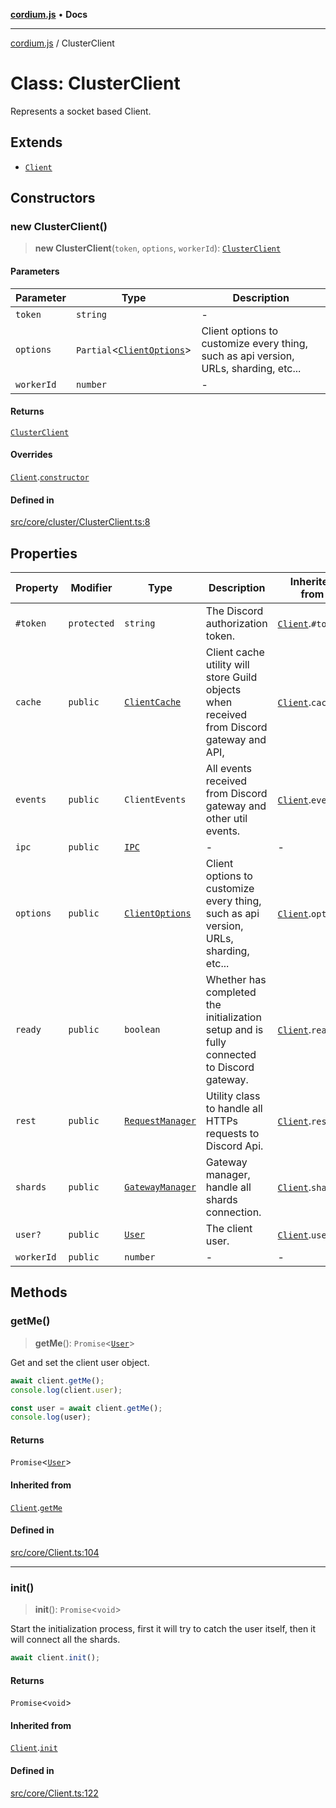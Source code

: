 [**cordium.js**](../README.mdx) • **Docs**

***

[cordium.js](../globals.mdx) / ClusterClient

# Class: ClusterClient

Represents a socket based Client.

## Extends

- [`Client`](Client.mdx)

## Constructors

### new ClusterClient()

> **new ClusterClient**(`token`, `options`, `workerId`): [`ClusterClient`](ClusterClient.mdx)

#### Parameters

| Parameter | Type | Description |
| ------ | ------ | ------ |
| `token` | `string` | - |
| `options` | `Partial`\<[`ClientOptions`](../interfaces/ClientOptions.mdx)\> | Client options to customize every thing, such as api version, URLs, sharding, etc... |
| `workerId` | `number` | - |

#### Returns

[`ClusterClient`](ClusterClient.mdx)

#### Overrides

[`Client`](Client.mdx).[`constructor`](Client.mdx#constructors)

#### Defined in

[src/core/cluster/ClusterClient.ts:8](https://github.com/devdimer/cordium.js/blob/e371e1ca62e6613420e96362d2170ac2af18a382/src/core/cluster/ClusterClient.ts#L8)

## Properties

| Property | Modifier | Type | Description | Inherited from | Defined in |
| ------ | ------ | ------ | ------ | ------ | ------ |
| `#token` | `protected` | `string` | The Discord authorization token. | [`Client`](Client.mdx).`#token` | [src/core/Client.ts:23](https://github.com/devdimer/cordium.js/blob/e371e1ca62e6613420e96362d2170ac2af18a382/src/core/Client.ts#L23) |
| `cache` | `public` | [`ClientCache`](ClientCache.mdx) | Client cache utility will store Guild objects when received from Discord gateway and API, | [`Client`](Client.mdx).`cache` | [src/core/Client.ts:48](https://github.com/devdimer/cordium.js/blob/e371e1ca62e6613420e96362d2170ac2af18a382/src/core/Client.ts#L48) |
| `events` | `public` | `ClientEvents` | All events received from Discord gateway and other util events. | [`Client`](Client.mdx).`events` | [src/core/Client.ts:58](https://github.com/devdimer/cordium.js/blob/e371e1ca62e6613420e96362d2170ac2af18a382/src/core/Client.ts#L58) |
| `ipc` | `public` | [`IPC`](IPC.mdx) | - | - | [src/core/cluster/ClusterClient.ts:5](https://github.com/devdimer/cordium.js/blob/e371e1ca62e6613420e96362d2170ac2af18a382/src/core/cluster/ClusterClient.ts#L5) |
| `options` | `public` | [`ClientOptions`](../interfaces/ClientOptions.mdx) | Client options to customize every thing, such as api version, URLs, sharding, etc... | [`Client`](Client.mdx).`options` | [src/core/Client.ts:43](https://github.com/devdimer/cordium.js/blob/e371e1ca62e6613420e96362d2170ac2af18a382/src/core/Client.ts#L43) |
| `ready` | `public` | `boolean` | Whether has completed the initialization setup and is fully connected to Discord gateway. | [`Client`](Client.mdx).`ready` | [src/core/Client.ts:38](https://github.com/devdimer/cordium.js/blob/e371e1ca62e6613420e96362d2170ac2af18a382/src/core/Client.ts#L38) |
| `rest` | `public` | [`RequestManager`](RequestManager.mdx) | Utility class to handle all HTTPs requests to Discord Api. | [`Client`](Client.mdx).`rest` | [src/core/Client.ts:28](https://github.com/devdimer/cordium.js/blob/e371e1ca62e6613420e96362d2170ac2af18a382/src/core/Client.ts#L28) |
| `shards` | `public` | [`GatewayManager`](GatewayManager.mdx) | Gateway manager, handle all shards connection. | [`Client`](Client.mdx).`shards` | [src/core/Client.ts:33](https://github.com/devdimer/cordium.js/blob/e371e1ca62e6613420e96362d2170ac2af18a382/src/core/Client.ts#L33) |
| `user?` | `public` | [`User`](User.mdx) | The client user. | [`Client`](Client.mdx).`user` | [src/core/Client.ts:53](https://github.com/devdimer/cordium.js/blob/e371e1ca62e6613420e96362d2170ac2af18a382/src/core/Client.ts#L53) |
| `workerId` | `public` | `number` | - | - | [src/core/cluster/ClusterClient.ts:6](https://github.com/devdimer/cordium.js/blob/e371e1ca62e6613420e96362d2170ac2af18a382/src/core/cluster/ClusterClient.ts#L6) |

## Methods

### getMe()

> **getMe**(): `Promise`\<[`User`](User.mdx)\>

Get and set the client user object.

```ts copy showLineNumbers
await client.getMe();
console.log(client.user);
```

```ts copy showLineNumbers
const user = await client.getMe();
console.log(user);
```

#### Returns

`Promise`\<[`User`](User.mdx)\>

#### Inherited from

[`Client`](Client.mdx).[`getMe`](Client.mdx#getme)

#### Defined in

[src/core/Client.ts:104](https://github.com/devdimer/cordium.js/blob/e371e1ca62e6613420e96362d2170ac2af18a382/src/core/Client.ts#L104)

***

### init()

> **init**(): `Promise`\<`void`\>

Start the initialization process, first it will try to catch the user itself, then it will connect all the shards.

```ts copy showLineNumbers
await client.init();
```

#### Returns

`Promise`\<`void`\>

#### Inherited from

[`Client`](Client.mdx).[`init`](Client.mdx#init)

#### Defined in

[src/core/Client.ts:122](https://github.com/devdimer/cordium.js/blob/e371e1ca62e6613420e96362d2170ac2af18a382/src/core/Client.ts#L122)

